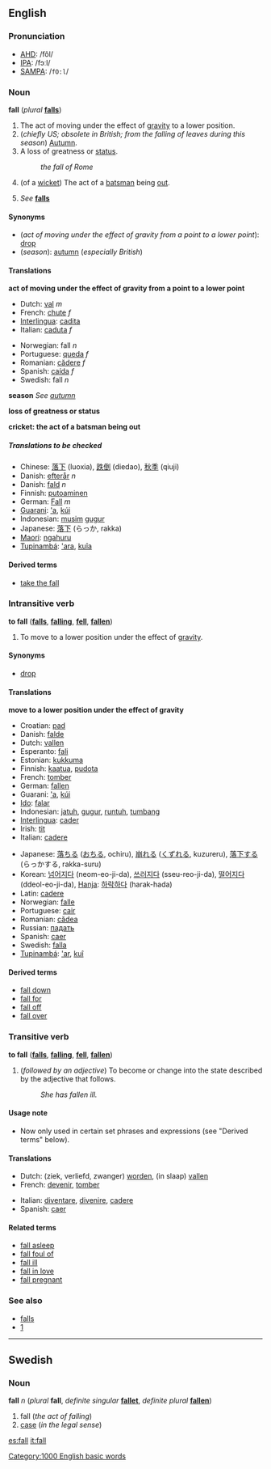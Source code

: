 {{See|Fall}}
==English==
=== Pronunciation ===
*[[AHD]]: /fôl/
*[[IPA]]: /fɔːl/
*[[SAMPA]]: /<tt>fO:l</tt>/

<!-- 
===Etymology===
particularly twisted and interesting.  I'm just documenting the link I found to http://hea-www.harvard.edu/ECT/Words/#fall
-->

===Noun===
'''fall''' (''plural'' '''[[falls]]''')

#The act of moving under the effect of [[gravity]] to a lower position.
#(''chiefly US; obsolete in British; from the falling of leaves during this season'') [[Autumn]].<!--Note: Fall is not a proper noun.  It belongs here, as a common noun. -->
#A loss of greatness or [[status]].
#:''the fall of Rome''
#{{cricket}} (of a [[wicket]]) The act of a [[batsman]] being [[out]].
#''See'' '''[[falls]]'''<!--a waterfall-->

====Synonyms====
*(''act of moving under the effect of gravity from a point to a lower point''): [[drop]]
*(''season''): [[autumn]] (''especially British'')

====Translations====

'''act of moving under the effect of gravity from a point to a lower point'''
{{top}}
*Dutch: [[val]] ''m''
*French: [[chute#French|chute]] ''f''
*[[Interlingua]]: [[cadita]]
*Italian: [[caduta]] ''f''
{{mid}}
*Norwegian: fall ''n''
*Portuguese: [[queda]] ''f''
*Romanian: [[cădere]] ''f''
*Spanish: [[caída]] ''f''
*Swedish: fall ''n''
{{bottom}}

'''season'''
''See [[autumn]]''

'''loss of greatness or status'''
{{top}}
{{mid}}
{{bottom}}

'''cricket: the act of a batsman being out'''
{{top}}
{{mid}}
{{bottom}}

=====Translations to be checked=====
<!--Remove this section once all of the translations below have been moved into the tables above.-->
{{checktrans}}

*Chinese: [[落下]] (luoxia), [[跌倒]] (diedao), [[秋季]] (qiuji)
*Danish: [[efterår]] ''n''
*Danish: [[fald]] ''n''
*Finnish: [[putoaminen]]
*German: [[Fall]] ''m''
*[[Guarani]]: [['a]], [[kúi]]
*Indonesian: [[musim]] [[gugur]]
*Japanese: [[落下]] (らっか, rakka)
*[[Maori]]: [[ngahuru]]
*[[Tupinambá]]: [['ara]], [[kuîa]]

====Derived terms====
*[[take the fall]]

===Intransitive verb===
'''to fall''' ('''[[falls]]''', '''[[falling]]''', '''[[fell]]''', '''[[fallen]]''')

#To move to a lower position under the effect of [[gravity]].

==== Synonyms ====
*[[drop]]

====Translations====

'''move to a lower position under the effect of gravity'''
{{top}}
*Croatian: [[pad]]
*Danish: [[falde]]
*Dutch: [[vallen]]
*Esperanto: [[fali]]
*Estonian: [[kukkuma]]
*Finnish: [[kaatua]], [[pudota]]
*French: [[tomber]]
*German: [[fallen]]
*Guarani: [['a]], [[kúi]]
*[[Ido]]: [[falar]]
*Indonesian: [[jatuh]], [[gugur]], [[runtuh]], [[tumbang]]
*[[Interlingua]]: [[cader]]
*Irish: [[tit#Irish|tit]]
*Italian: [[cadere]]
{{mid}}
*Japanese: [[落ちる]] ([[おちる]], ochiru), [[崩れる]] ([[くずれる]], kuzureru), [[落下]]する (らっかする, rakka-suru)
*Korean: [[넘어지다]] (neom-eo-ji-da), [[쓰러지다]] (sseu-reo-ji-da), [[떨어지다]] (ddeol-eo-ji-da), [[Hanja]]: [[하락하다]] (harak-hada)
*Latin: [[cadere]]
*Norwegian: [[falle]]
*Portuguese: [[cair]]
*Romanian: [[cădea]]
*Russian: [[падать]]
*Spanish: [[caer]]
*Swedish: [[falla]]
*[[Tupinambá]]: [['ar]], [[kuî]]
{{bottom}}

====Derived terms====
*[[fall down]]
*[[fall for]]
*[[fall off]]
*[[fall over]]

===Transitive verb===
'''to fall''' ('''[[falls]]''', '''[[falling]]''', '''[[fell]]''', '''[[fallen]]''')

#(''followed by an adjective'') To become or change into the state described by the adjective that follows.
#:''She has fallen ill.''

====Usage note====
*Now only used in certain set phrases and expressions (see "Derived terms" below).

====Translations====
{{top}}
*Dutch: (ziek, verliefd, zwanger) [[worden]], (in slaap) [[vallen]]
*French: [[devenir]], [[tomber]]
{{mid}}
*Italian: [[diventare]], [[divenire]], [[cadere]]
*Spanish: [[caer]]
{{bottom}}

====Related terms====
*[[fall asleep]]
*[[fall foul of]]
*[[fall ill]]
*[[fall in love]]
*[[fall pregnant]]

===See also===
*[[falls]]<!--waterfall-->
*[http://hea-www.harvard.edu/ECT/Words/#fall]

----
==Swedish==
===Noun===
'''fall''' ''n'' (''plural'' '''fall''', ''definite singular'' '''[[fallet]]''', ''definite plural'' '''[[fallen#Swedish|fallen]]''')

#fall (''the act of falling'')<!-- (From the verb ([[att]]) [[falla]], (to) fall.)-->
#[[case]] (''in the legal sense'')<!--, something the [[police]], a [[court]] or a [[detective]] might be working on.-->
<!-- does "fall" have a meaning of it own in this case?  # In the word [[vattenfall]], which means [[waterfall]]. -->

[[Category:1000 English basic words]]

[[es:fall]]
[[it:fall]]